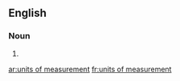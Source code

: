 ==English==

===Noun===
{{head|en|plural}}

# {{plural of|unit of measurement|lang=en}}

[[ar:units of measurement]]
[[fr:units of measurement]]